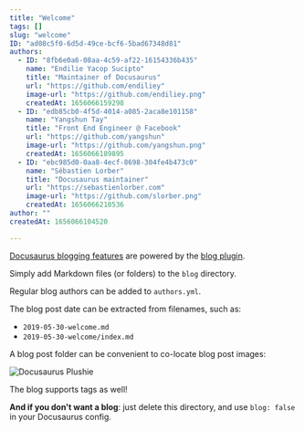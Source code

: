 ```yaml
---
title: "Welcome"
tags: []
slug: "welcome"
ID: "ad08c5f0-6d5d-49ce-bcf6-5bad67348d81"
authors:
  - ID: "8fb6e0a6-08aa-4c59-af22-16154336b435"
    name: "Endilie Yacop Sucipto"
    title: "Maintainer of Docusaurus"
    url: "https://github.com/endiliey"
    image-url: "https://github.com/endiliey.png"
    createdAt: 1656066159298
  - ID: "edb85cb0-4f5d-4014-a085-2aca8e101158"
    name: "Yangshun Tay"
    title: "Front End Engineer @ Facebook"
    url: "https://github.com/yangshun"
    image-url: "https://github.com/yangshun.png"
    createdAt: 1656066189895
  - ID: "ebc985d0-0aa8-4ecf-8698-304fe4b473c0"
    name: "Sébastien Lorber"
    title: "Docusaurus maintainer"
    url: "https://sebastienlorber.com"
    image-url: "https://github.com/slorber.png"
    createdAt: 1656066210536
author: ""
createdAt: 1656066104520

---
```

[Docusaurus blogging features](https://docusaurus.io/docs/blog) are powered by the [blog plugin](https://docusaurus.io/docs/api/plugins/@docusaurus/plugin-content-blog).

Simply add Markdown files (or folders) to the `blog` directory.

Regular blog authors can be added to `authors.yml`.

The blog post date can be extracted from filenames, such as:

- `2019-05-30-welcome.md`
- `2019-05-30-welcome/index.md`

A blog post folder can be convenient to co-locate blog post images:

![Docusaurus Plushie](./docusaurus-plushie-banner.jpeg)

The blog supports tags as well!

**And if you don't want a blog**: just delete this directory, and use `blog: false` in your Docusaurus config.
